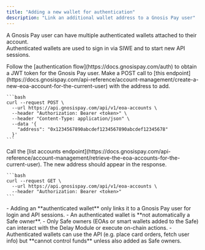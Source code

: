 ```yaml
---
title: "Adding a new wallet for authentication"
description: "Link an additional wallet address to a Gnosis Pay user"
---
```


A Gnosis Pay user can have multiple authenticated wallets attached to their account.  
Authenticated wallets are used to sign in via SIWE and to start new API sessions.

<Steps>
  <Step title="Get a JWT token for the session">
    Follow the [authentication flow](https://docs.gnosispay.com/auth) to obtain a JWT token for the Gnosis Pay user.
  </Step>

  <Step title="Add a new wallet address">
    Make a POST call to [this endpoint](https://docs.gnosispay.com/api-reference/account-management/create-a-new-eoa-account-for-the-current-user) with the address to add.

    ```bash
    curl --request POST \
      --url https://api.gnosispay.com/api/v1/eoa-accounts \
      --header "Authorization: Bearer <token>" \
      --header "Content-Type: application/json" \
      --data '{
        "address": "0x1234567890abcdef1234567890abcdef12345678"
      }'
    ```
  </Step>

  <Step title="Verify that the wallet was added">
    Call the [list accounts endpoint](https://docs.gnosispay.com/api-reference/account-management/retrieve-the-eoa-accounts-for-the-current-user).  
    The new address should appear in the response.

    ```bash
    curl --request GET \
      --url https://api.gnosispay.com/api/v1/eoa-accounts \
      --header "Authorization: Bearer <token>"
    ```
  </Step>
</Steps>

<Warning>
- Adding an **authenticated wallet** only links it to a Gnosis Pay user for login and API sessions.  
- An authenticated wallet is **not automatically a Safe owner**.  
- Only Safe owners (EOAs or smart wallets added to the Safe) can interact with the Delay Module or execute on-chain actions.  
- Authenticated wallets can use the API (e.g. place card orders, fetch user info) but **cannot control funds** unless also added as Safe owners.
</Warning>

